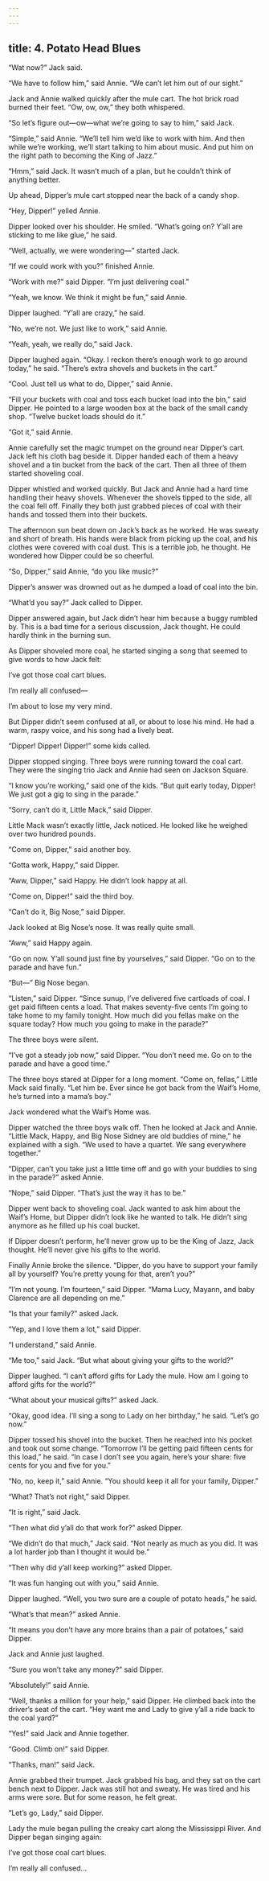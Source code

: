 ```yaml
---
---
---
```

title: 4. Potato Head Blues
---



“Wat now?” Jack said.

“We have to follow him,” said Annie. “We can’t let him out of our sight.”

Jack and Annie walked quickly after the mule cart. The hot brick road burned their feet. “Ow, ow, ow,” they both whispered.

“So let’s figure out—ow—what we’re going to say to him,” said Jack.

“Simple,” said Annie. “We’ll tell him we’d like to work with him. And then while we’re working, we’ll start talking to him about music. And put him on the right path to becoming the King of Jazz.”

“Hmm,” said Jack. It wasn’t much of a plan, but he couldn’t think of anything better.

Up ahead, Dipper’s mule cart stopped near the back of a candy shop.

“Hey, Dipper!” yelled Annie.

Dipper looked over his shoulder. He smiled. “What’s going on? Y’all are sticking to me like glue,” he said.

“Well, actually, we were wondering—” started Jack.

“If we could work with you?” finished Annie.

“Work with me?” said Dipper. “I’m just delivering coal.”

“Yeah, we know. We think it might be fun,” said Annie.

Dipper laughed. “Y’all are crazy,” he said.

“No, we’re not. We just like to work,” said Annie.

“Yeah, yeah, we really do,” said Jack.

Dipper laughed again. “Okay. I reckon there’s enough work to go around today,” he said. “There’s extra shovels and buckets in the cart.”

“Cool. Just tell us what to do, Dipper,” said Annie.

“Fill your buckets with coal and toss each bucket load into the bin,” said Dipper. He pointed to a large wooden box at the back of the small candy shop. “Twelve bucket loads should do it.”

“Got it,” said Annie.

Annie carefully set the magic trumpet on the ground near Dipper’s cart. Jack left his cloth bag beside it. Dipper handed each of them a heavy shovel and a tin bucket from the back of the cart. Then all three of them started shoveling coal.

Dipper whistled and worked quickly. But Jack and Annie had a hard time handling their heavy shovels. Whenever the shovels tipped to the side, all the coal fell off. Finally they both just grabbed pieces of coal with their hands and tossed them into their buckets.

The afternoon sun beat down on Jack’s back as he worked. He was sweaty and short of breath. His hands were black from picking up the coal, and his clothes were covered with coal dust. This is a terrible job, he thought. He wondered how Dipper could be so cheerful.



“So, Dipper,” said Annie, “do you like music?”

Dipper’s answer was drowned out as he dumped a load of coal into the bin.

“What’d you say?” Jack called to Dipper.

Dipper answered again, but Jack didn’t hear him because a buggy rumbled by. This is a bad time for a serious discussion, Jack thought. He could hardly think in the burning sun.

As Dipper shoveled more coal, he started singing a song that seemed to give words to how Jack felt:

I’ve got those coal cart blues.

I’m really all confused—

I’m about to lose my very mind.

But Dipper didn’t seem confused at all, or about to lose his mind. He had a warm, raspy voice, and his song had a lively beat.

“Dipper! Dipper! Dipper!” some kids called.

Dipper stopped singing. Three boys were running toward the coal cart. They were the singing trio Jack and Annie had seen on Jackson Square.

“I know you’re working,” said one of the kids. “But quit early today, Dipper! We just got a gig to sing in the parade.”

“Sorry, can’t do it, Little Mack,” said Dipper.

Little Mack wasn’t exactly little, Jack noticed. He looked like he weighed over two hundred pounds.

“Come on, Dipper,” said another boy.

“Gotta work, Happy,” said Dipper.

“Aww, Dipper,” said Happy. He didn’t look happy at all.

“Come on, Dipper!” said the third boy.

“Can’t do it, Big Nose,” said Dipper.

Jack looked at Big Nose’s nose. It was really quite small.

“Aww,” said Happy again.

“Go on now. Y’all sound just fine by yourselves,” said Dipper. “Go on to the parade and have fun.”

“But—” Big Nose began.

“Listen,” said Dipper. “Since sunup, I’ve delivered five cartloads of coal. I get paid fifteen cents a load. That makes seventy-five cents I’m going to take home to my family tonight. How much did you fellas make on the square today? How much you going to make in the parade?”

The three boys were silent.

“I’ve got a steady job now,” said Dipper. “You don’t need me. Go on to the parade and have a good time.”

The three boys stared at Dipper for a long moment. “Come on, fellas,” Little Mack said finally. “Let him be. Ever since he got back from the Waif’s Home, he’s turned into a mama’s boy.”

Jack wondered what the Waif’s Home was.

Dipper watched the three boys walk off. Then he looked at Jack and Annie. “Little Mack, Happy, and Big Nose Sidney are old buddies of mine,” he explained with a sigh. “We used to have a quartet. We sang everywhere together.”

“Dipper, can’t you take just a little time off and go with your buddies to sing in the parade?” asked Annie.

“Nope,” said Dipper. “That’s just the way it has to be.”

Dipper went back to shoveling coal. Jack wanted to ask him about the Waif’s Home, but Dipper didn’t look like he wanted to talk. He didn’t sing anymore as he filled up his coal bucket.

If Dipper doesn’t perform, he’ll never grow up to be the King of Jazz, Jack thought. He’ll never give his gifts to the world.

Finally Annie broke the silence. “Dipper, do you have to support your family all by yourself? You’re pretty young for that, aren’t you?”

“I’m not young. I’m fourteen,” said Dipper. “Mama Lucy, Mayann, and baby Clarence are all depending on me.”

“Is that your family?” asked Jack.

“Yep, and I love them a lot,” said Dipper.

“I understand,” said Annie.

“Me too,” said Jack. “But what about giving your gifts to the world?”

Dipper laughed. “I can’t afford gifts for Lady the mule. How am I going to afford gifts for the world?”

“What about your musical gifts?” asked Jack.

“Okay, good idea. I’ll sing a song to Lady on her birthday,” he said. “Let’s go now.”

Dipper tossed his shovel into the bucket. Then he reached into his pocket and took out some change. “Tomorrow I’ll be getting paid fifteen cents for this load,” he said. “In case I don’t see you again, here’s your share: five cents for you and five for you.”

“No, no, keep it,” said Annie. “You should keep it all for your family, Dipper.”

“What? That’s not right,” said Dipper.

“It is right,” said Jack.

“Then what did y’all do that work for?” asked Dipper.

“We didn’t do that much,” Jack said. “Not nearly as much as you did. It was a lot harder job than I thought it would be.”

“Then why did y’all keep working?” asked Dipper.

“It was fun hanging out with you,” said Annie.

Dipper laughed. “Well, you two sure are a couple of potato heads,” he said.

“What’s that mean?” asked Annie.

“It means you don’t have any more brains than a pair of potatoes,” said Dipper.

Jack and Annie just laughed.

“Sure you won’t take any money?” said Dipper.

“Absolutely!” said Annie.

“Well, thanks a million for your help,” said Dipper. He climbed back into the driver’s seat of the cart. “Hey want me and Lady to give y’all a ride back to the coal yard?”

“Yes!” said Jack and Annie together.

“Good. Climb on!” said Dipper.

“Thanks, man!” said Jack.

Annie grabbed their trumpet. Jack grabbed his bag, and they sat on the cart bench next to Dipper. Jack was still hot and sweaty. He was tired and his arms were sore. But for some reason, he felt great.

“Let’s go, Lady,” said Dipper.

Lady the mule began pulling the creaky cart along the Mississippi River. And Dipper began singing again:

I’ve got those coal cart blues.

I’m really all confused…